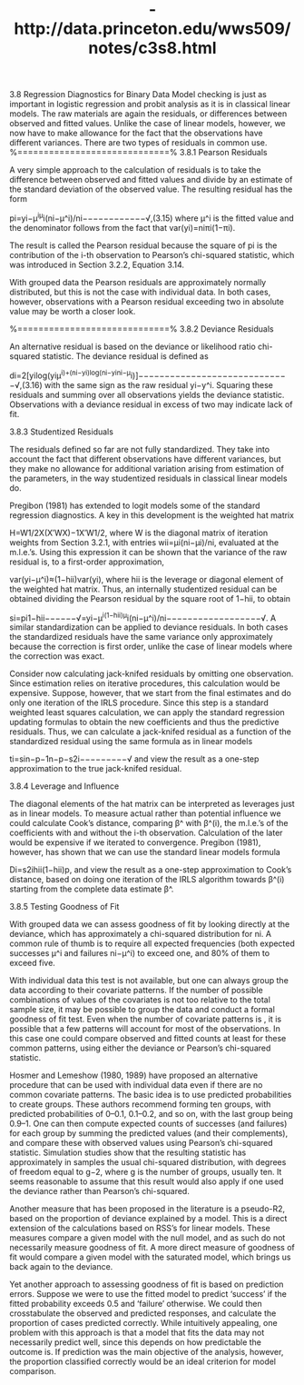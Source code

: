 %- http://data.princeton.edu/wws509/notes/c3s8.html

3.8 Regression Diagnostics for Binary Data
Model checking is just as important in logistic regression and probit analysis as it is in classical linear models. The raw materials are again the residuals, or differences between observed and fitted values. Unlike the case of linear models, however, we now have to make allowance for the fact that the observations have different variances. There are two types of residuals in common use.
%=============================%
3.8.1 Pearson Residuals

A very simple approach to the calculation of residuals is to take the difference between observed and fitted values and divide by an estimate of the standard deviation of the observed value. The resulting residual has the form

pi=yi−μ^iμ^i(ni−μ^i)/ni−−−−−−−−−−−−√,(3.15)
where μ^i is the fitted value and the denominator follows from the fact that var(yi)=niπi(1−πi).

The result is called the Pearson residual because the square of pi is the contribution of the i-th observation to Pearson’s chi-squared statistic, which was introduced in Section 3.2.2, Equation 3.14.

With grouped data the Pearson residuals are approximately normally distributed, but this is not the case with individual data. In both cases, however, observations with a Pearson residual exceeding two in absolute value may be worth a closer look.

%=============================%
3.8.2 Deviance Residuals

An alternative residual is based on the deviance or likelihood ratio chi-squared statistic. The deviance residual is defined as

di=2[yilog(yiμ^i)+(ni−yi)log(ni−yini−μ^i)]−−−−−−−−−−−−−−−−−−−−−−−−−−−−−√,(3.16)
with the same sign as the raw residual yi−y^i. Squaring these residuals and summing over all observations yields the deviance statistic. Observations with a deviance residual in excess of two may indicate lack of fit.

3.8.3 Studentized Residuals

The residuals defined so far are not fully standardized. They take into account the fact that different observations have different variances, but they make no allowance for additional variation arising from estimation of the parameters, in the way studentized residuals in classical linear models do.

Pregibon (1981) has extended to logit models some of the standard regression diagnostics. A key in this development is the weighted hat matrix

H=W1/2X(X′WX)−1X′W1/2,
where W is the diagonal matrix of iteration weights from Section 3.2.1, with entries wii=μi(ni−μi)/ni, evaluated at the m.l.e.’s. Using this expression it can be shown that the variance of the raw residual is, to a first-order approximation,

var(yi−μ^i)≈(1−hii)var(yi),
where hii is the leverage or diagonal element of the weighted hat matrix. Thus, an internally studentized residual can be obtained dividing the Pearson residual by the square root of 1−hii, to obtain

si=pi1−hii−−−−−−√=yi−μ^i(1−hii)μ^i(ni−μ^i)/ni−−−−−−−−−−−−−−−−−−√.
A similar standardization can be applied to deviance residuals. In both cases the standardized residuals have the same variance only approximately because the correction is first order, unlike the case of linear models where the correction was exact.

Consider now calculating jack-knifed residuals by omitting one observation. Since estimation relies on iterative procedures, this calculation would be expensive. Suppose, however, that we start from the final estimates and do only one iteration of the IRLS procedure. Since this step is a standard weighted least squares calculation, we can apply the standard regression updating formulas to obtain the new coefficients and thus the predictive residuals. Thus, we can calculate a jack-knifed residual as a function of the standardized residual using the same formula as in linear models

ti=sin−p−1n−p−s2i−−−−−−−−−√
and view the result as a one-step approximation to the true jack-knifed residual.

3.8.4 Leverage and Influence

The diagonal elements of the hat matrix can be interpreted as leverages just as in linear models. To measure actual rather than potential influence we could calculate Cook’s distance, comparing β^ with β^(i), the m.l.e.’s of the coefficients with and without the i-th observation. Calculation of the later would be expensive if we iterated to convergence. Pregibon (1981), however, has shown that we can use the standard linear models formula

Di=s2ihii(1−hii)p,
and view the result as a one-step approximation to Cook’s distance, based on doing one iteration of the IRLS algorithm towards β^(i) starting from the complete data estimate β^.

3.8.5 Testing Goodness of Fit

With grouped data we can assess goodness of fit by looking directly at the deviance, which has approximately a chi-squared distribution for  ni. A common rule of thumb is to require all expected frequencies (both expected successes μ^i and failures ni−μ^i) to exceed one, and 80% of them to exceed five.

With individual data this test is not available, but one can always group the data according to their covariate patterns. If the number of possible combinations of values of the covariates is not too  relative to the total sample size, it may be possible to group the data and conduct a formal goodness of fit test. Even when the number of covariate patterns is , it is possible that a few patterns will account for most of the observations. In this case one could compare observed and fitted counts at least for these common patterns, using either the deviance or Pearson’s chi-squared statistic.

Hosmer and Lemeshow (1980, 1989) have proposed an alternative procedure that can be used with individual data even if there are no common covariate patterns. The basic idea is to use predicted probabilities to create groups. These authors recommend forming ten groups, with predicted probabilities of 0–0.1, 0.1–0.2, and so on, with the last group being 0.9–1. One can then compute expected counts of successes (and failures) for each group by summing the predicted values (and their complements), and compare these with observed values using Pearson’s chi-squared statistic. Simulation studies show that the resulting statistic has approximately in  samples the usual chi-squared distribution, with degrees of freedom equal to g−2, where g is the number of groups, usually ten. It seems reasonable to assume that this result would also apply if one used the deviance rather than Pearson’s chi-squared.

Another measure that has been proposed in the literature is a pseudo-R2, based on the proportion of deviance explained by a model. This is a direct extension of the calculations based on RSS’s for linear models. These measures compare a given model with the null model, and as such do not necessarily measure goodness of fit. A more direct measure of goodness of fit would compare a given model with the saturated model, which brings us back again to the deviance.

Yet another approach to assessing goodness of fit is based on prediction errors. Suppose we were to use the fitted model to predict ‘success’ if the fitted probability exceeds 0.5 and ‘failure’ otherwise. We could then crosstabulate the observed and predicted responses, and calculate the proportion of cases predicted correctly. While intuitively appealing, one problem with this approach is that a model that fits the data may not necessarily predict well, since this depends on how predictable the outcome is. If prediction was the main objective of the analysis, however, the proportion classified correctly would be an ideal criterion for model comparison.
